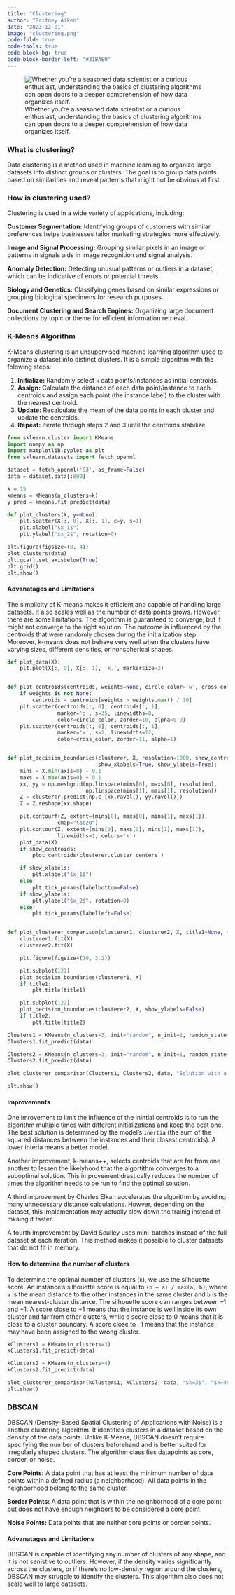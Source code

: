 ```yaml
---
title: "Clustering"
author: "Britney Aiken"
date: "2023-12-01"
image: "clustering.png"
code-fold: true
code-tools: true
code-block-bg: true
code-block-border-left: "#31BAE9"
---
```


![Whether you're a seasoned data scientist or a curious enthusiast, understanding the basics of clustering algorithms can open doors to a deeper comprehension of how data organizes itself.](clustering.png)

### What is clustering? 
Data clustering is a method used in machine learning to organize large datasets into distinct groups or clusters. The goal is to group data points based on similarities and reveal patterns that might not be obvious at first. 

### How is clustering used?
Clustering is used in a wide variety of applications, including:

**Customer Segmentation:**
Identifying groups of customers with similar preferences helps businesses tailor marketing strategies more effectively.

**Image and Signal Processing:**
Grouping similar pixels in an image or patterns in signals aids in image recognition and signal analysis.

**Anomaly Detection:**
Detecting unusual patterns or outliers in a dataset, which can be indicative of errors or potential threats.

**Biology and Genetics:**
Classifying genes based on similar expressions or grouping biological specimens for research purposes.

**Document Clustering and Search Engines:**
Organizing large document collections by topic or theme for efficient information retrieval.



### K-Means Algorithm
K-Means clustering is an unsupervised machine learning algorithm used to organize a dataset into distinct clusters. 
It is a simple algorithm with the folowing steps:

1. **Initialize:** Randomly select `k` data points/instances as initial centroids.
2. **Assign:** Calculate the distance of each data point/instance to each centroids and assign each point (the instance label) to the cluster with the nearest centroid.
3. **Update:** Recalculate the mean of the data points in each cluster and update the centroids.
4. **Repeat:** Iterate through steps 2 and 3 until the centroids stabilize.

```python
from sklearn.cluster import KMeans
import numpy as np
import matplotlib.pyplot as plt
from sklearn.datasets import fetch_openml

dataset = fetch_openml('S3', as_frame=False)
data = dataset.data[:800]

k = 15
kmeans = KMeans(n_clusters=k)
y_pred = kmeans.fit_predict(data)

def plot_clusters(X, y=None):
    plt.scatter(X[:, 0], X[:, 1], c=y, s=1)
    plt.xlabel("$x_1$")
    plt.ylabel("$x_2$", rotation=0)

plt.figure(figsize=(8, 4))
plot_clusters(data)
plt.gca().set_axisbelow(True)
plt.grid()
plt.show()
```

#### Advanatages and Limitations
The simplicity of K-means makes it efficient and capable of handling large datasets. It also scales well as the number of data points grows. 
However, there are some limitations. The algorithm is guaranteed to converge, but it might not converge to the right solution. The outcome is influenced by the centroids that were randomly chosen during the initialization step. Moreover, k-means does not behave very well when the clusters have varying sizes, different densities, or nonspherical shapes. 

```python
def plot_data(X):
    plt.plot(X[:, 0], X[:, 1], 'k.', markersize=2)


def plot_centroids(centroids, weights=None, circle_color='w', cross_color='k'):
    if weights is not None:
        centroids = centroids[weights > weights.max() / 10]
    plt.scatter(centroids[:, 0], centroids[:, 1],
                marker='o', s=35, linewidths=8,
                color=circle_color, zorder=10, alpha=0.9)
    plt.scatter(centroids[:, 0], centroids[:, 1],
                marker='x', s=2, linewidths=12,
                color=cross_color, zorder=11, alpha=1)


def plot_decision_boundaries(clusterer, X, resolution=1000, show_centroids=True,
                             show_xlabels=True, show_ylabels=True):
    mins = X.min(axis=0) - 0.1
    maxs = X.max(axis=0) + 0.1
    xx, yy = np.meshgrid(np.linspace(mins[0], maxs[0], resolution),
                         np.linspace(mins[1], maxs[1], resolution))
    Z = clusterer.predict(np.c_[xx.ravel(), yy.ravel()])
    Z = Z.reshape(xx.shape)

    plt.contourf(Z, extent=(mins[0], maxs[0], mins[1], maxs[1]),
                cmap="tab20")
    plt.contour(Z, extent=(mins[0], maxs[0], mins[1], maxs[1]),
                linewidths=1, colors='k')
    plot_data(X)
    if show_centroids:
        plot_centroids(clusterer.cluster_centers_)

    if show_xlabels:
        plt.xlabel("$x_1$")
    else:
        plt.tick_params(labelbottom=False)
    if show_ylabels:
        plt.ylabel("$x_2$", rotation=0)
    else:
        plt.tick_params(labelleft=False)


def plot_clusterer_comparison(clusterer1, clusterer2, X, title1=None, title2=None):
    clusterer1.fit(X)
    clusterer2.fit(X)

    plt.figure(figsize=(10, 3.2))

    plt.subplot(121)
    plot_decision_boundaries(clusterer1, X)
    if title1:
        plt.title(title1)

    plt.subplot(122)
    plot_decision_boundaries(clusterer2, X, show_ylabels=False)
    if title2:
        plt.title(title2)

Clusters1 = KMeans(n_clusters=3, init="random", n_init=1, random_state=2)
Clusters1.fit_predict(data)

Clusters2 = KMeans(n_clusters=3, init="random", n_init=1, random_state=30)
Clusters2.fit_predict(data)

plot_clusterer_comparison(Clusters1, Clusters2, data, "Solution with a random init", "Solution with a different random init")

plt.show()
```

#### Improvements
One imrovement to limit the influence of the inintial centroids is to run the algorithm multiple times with different initializations and keep the best one. The best solution is determined by the model's `inertia` (the sum of the squared distances between the instances and their closest centroids). A lower interia means a better model. 

Another improvement, k-means++, selects centroids that are far from one another to lessen the likelyhood that the algortithm converges to a suboptimal solution. This improvement drastically reduces the number of times the algorithm needs to be run to find the optimal solution. 

A third improvement by Charles Elkan accelerates the algorithm by avoiding many unnecessary distance calculations. Howver, depending on the dataset, this implementation may actually slow down the trainig instead of mkaing it faster. 

A fourth improvement by David Sculley uses mini-batches instead of the full dataset at each iteration. This method makes it possible to cluster  datasets that do not fit in memory. 

#### How to determine the number of clusters
To determine the optimal number of clusters (`k`), we use the silhouette score. An instance’s silhouette score is equal to `(b – a) / max(a, b)`, where `a` is the mean distance to the other instances in the same cluster and `b` is the mean nearest-cluster distance. The silhouette score can ranges between –1 and +1. A score close to +1 means that the instance is well inside its own cluster and far from other clusters, while a score close to 0 means that it is close to a cluster boundary. A score close to –1 means that the instance may have been assigned to the wrong cluster.

```python
kClusters1 = KMeans(n_clusters=3)
kClusters1.fit_predict(data)

kClusters2 = KMeans(n_clusters=4)
kClusters2.fit_predict(data)

plot_clusterer_comparison(kClusters1, kClusters2, data, "$k=3$", "$k=4$")
plt.show()
```


### DBSCAN
DBSCAN (Density-Based Spatial Clustering of Applications with Noise) is a another clustering algorithm. It identifies clusters in a dataset based on the density of the data points. Unlike K-Means, DBSCAN doesn't require specifying the number of clusters beforehand and is better suited for irregularly shaped clusters. The algorithm classifies datapoints as core, border, or noise. 

**Core Points:**
A data point that has at least the minimum number of data points within a defined radius (a neighborhood). All data points in the neighborhood belong to the same cluster.

**Border Points:**
A data point that is within the neighborhood of a core point but does not have enough neighbors to be considered a core point.

**Noise Points:**
Data points that are neither core points or border points.


#### Advanatages and Limitations
DBSCAN is capable of identifying any number of clusters of any shape, and it is not senistive to outliers. However, if the density varies significantly across the clusters, or if there’s no low-density region around the clusters, DBSCAN may struggle to identify the clusters. This algorithm also does not scale well to large datasets.
